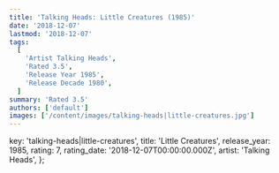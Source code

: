 ```yaml
---
title: 'Talking Heads: Little Creatures (1985)'
date: '2018-12-07'
lastmod: '2018-12-07'
tags:
  [
    'Artist Talking Heads',
    'Rated 3.5',
    'Release Year 1985',
    'Release Decade 1980',
  ]
summary: 'Rated 3.5'
authors: ['default']
images: ['/content/images/talking-heads|little-creatures.jpg']
---
```


  key: 'talking-heads|little-creatures',
  title: 'Little Creatures',
  release_year: 1985,
  rating: 7,
  rating_date: '2018-12-07T00:00:00.000Z',
  artist: 'Talking Heads',
};

<MusicRating data={data} />
